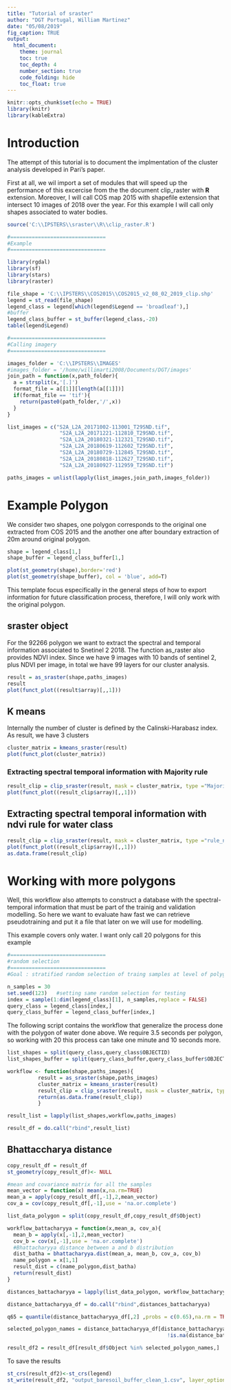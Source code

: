 ```yaml
---
title: "Tutorial of sraster"
author: "DGT Portugal, William Martinez"
date: "05/08/2019"
fig_caption: TRUE
output:
  html_document: 
    theme: journal
    toc: true
    toc_depth: 4
    number_section: true
    code_folding: hide
    toc_float: true
---
```


```r
knitr::opts_chunk$set(echo = TRUE)
library(knitr)
library(kableExtra)
```

# Introduction

The attempt of this tutorial is to document the implmentation of the cluster analysis developed in Pari's paper. 

First at all, we wil import a set of modules that will speed up the performance of this excercise from the the document clip_raster with **R** extension. Moreover, I will call COS map 2015 with shapefile extension that intersect  10 images of 2018 over the year. For this example I will call only shapes associated to water bodies.

```r

source('C:\\IPSTERS\\sraster\\R\\clip_raster.R')

#===============================
#Example
#===============================

library(rgdal)
library(sf)
library(stars)
library(raster)

file_shape = 'C:\\IPSTERS\\COS2015\\COS2015_v2_08_02_2019_clip.shp'
legend = st_read(file_shape)
legend_class = legend[which(legend$Legend == 'broadleaf'),]
#buffer
legend_class_buffer = st_buffer(legend_class,-20)
table(legend$Legend)

#===============================
#Calling imagery
#===============================

images_folder = 'C:\\IPSTERS\\IMAGES'
#images_folder = '/home/willimarti2008/Documents/DGT/images'
join_path = function(x,path_folder){
  a = strsplit(x,'[.]')
  format_file = a[[1]][length(a[[1]])]
  if(format_file == 'tif'){
    return(paste0(path_folder,'/',x))
  }
}

list_images = c("S2A_L2A_20171002-113001_T29SND.tif",
                 "S2A_L2A_20171221-112810_T29SND.tif",
                 "S2A_L2A_20180321-112321_T29SND.tif",
                 "S2A_L2A_20180619-112602_T29SND.tif",
                 "S2A_L2A_20180729-112845_T29SND.tif",
                 "S2A_L2A_20180818-112627_T29SND.tif",
                 "S2A_L2A_20180927-112959_T29SND.tif")

paths_images = unlist(lapply(list_images,join_path,images_folder))
```


# Example Polygon

We consider two shapes, one polygon corresponds to the original one extracted from COS 2015 and the another one after boundary extraction of 20m around original polygon.

```r
shape = legend_class[1,]
shape_buffer = legend_class_buffer[1,]

plot(st_geometry(shape),border='red')
plot(st_geometry(shape_buffer), col = 'blue', add=T)

```

This template focus especifically in the general steps of how to export information for future classification process, therefore, I will only work with the original polygon.

## sraster object

For the 92266 polygon we want to extract the spectral and temporal information associated to Snetinel 2 2018. The function as_raster also provides NDVI index. Since we have 9 images with 10 bands of sentinel 2, plus NDVI per image, in total we have 99 layers for our cluster analysis.


```r
result = as_sraster(shape,paths_images)
result
plot(funct_plot((result$array)[,,1]))
```

## K means

Internally the number of cluster is defined by the Calinski-Harabasz index. As result, we have 3 clusters

```r
cluster_matrix = kmeans_sraster(result)
plot(funct_plot(cluster_matrix))
```

### Extracting spectral temporal information with Majority rule

```r
result_clip = clip_sraster(result, mask = cluster_matrix, type ="Majority rule")
plot(funct_plot((result_clip$array)[,,1]))
```

## Extracting spectral temporal information with ndvi rule for water class

```r
result_clip = clip_sraster(result, mask = cluster_matrix, type ="rule_ndvi_water")
plot(funct_plot((result_clip$array)[,,1]))
as.data.frame(result_clip)
```

# Working with more polygons

Well, this workflow also attempts to construct a database with the spectral-temporal information that must be part of the trainig and validation modelling. So here we want to evaluate haw fast we can retrieve pseudotraining and put it a file that later on we will use for modelling. 

This example covers only water. I want only call 20 polygons for this example

```r

#===============================
#random selection
#===============================
#Goal : stratified random selection of traing samples at level of polygon, (queriying only one class)

n_samples = 30
set.seed(123)   #setting same random selection for testing
index = sample(1:dim(legend_class)[1], n_samples,replace = FALSE)
query_class = legend_class[index,]
query_class_buffer = legend_class_buffer[index,]
```


The following script contains the workflow that generalize the process done with the polygon of water done above. We require 3.5 seconds per polygon, so working with 20 this process can take one minute and 10 seconds more.

```r
list_shapes = split(query_class,query_class$OBJECTID)
list_shapes_buffer = split(query_class_buffer,query_class_buffer$OBJECTID)

workflow <- function(shape,paths_images){
          result = as_sraster(shape,paths_images)
          cluster_matrix = kmeans_sraster(result)
          result_clip = clip_sraster(result, mask = cluster_matrix, type ="Majority rule")  # 
          return(as.data.frame(result_clip))
          }

result_list = lapply(list_shapes,workflow,paths_images)

result_df = do.call("rbind",result_list)
```

## Bhattaccharya distance



```r
copy_result_df = result_df
st_geometry(copy_result_df)<- NULL

#mean and covariance matrix for all the samples
mean_vector = function(x) mean(x,na.rm=TRUE)
mean_a = apply(copy_result_df[,-1],2,mean_vector)
cov_a = cov(copy_result_df[,-1],use = 'na.or.complete')

list_data_polygon = split(copy_result_df,copy_result_df$Object)

workflow_battacharyya = function(x,mean_a, cov_a){
  mean_b = apply(x[,-1],2,mean_vector)
  cov_b = cov(x[,-1],use = 'na.or.complete')
  #Bhattacharyya distance between a and b distribution
  dist_batha = bhattacharyya.dist(mean_a, mean_b, cov_a, cov_b)
  name_polygon = x[1,1]
  result_dist = c(name_polygon,dist_batha)
  return(result_dist)
}

distances_battacharyya = lapply(list_data_polygon, workflow_battacharyya, mean_a, cov_a)

distance_battacharyya_df = do.call("rbind",distances_battacharyya)

q65 = quantile(distance_battacharyya_df[,2] ,probs = c(0.65),na.rm = TRUE)

selected_polygon_names = distance_battacharyya_df[distance_battacharyya_df[,2]<=q65 &
                                                    !is.na(distance_battacharyya_df[,2]),1]

result_df2 = result_df[result_df$Object %in% selected_polygon_names,]
```




To save the results

```r

st_crs(result_df2)<-st_crs(legend)
st_write(result_df2, "output_baresoil_buffer_clean_1.csv", layer_options = "GEOMETRY=AS_XY")
```



